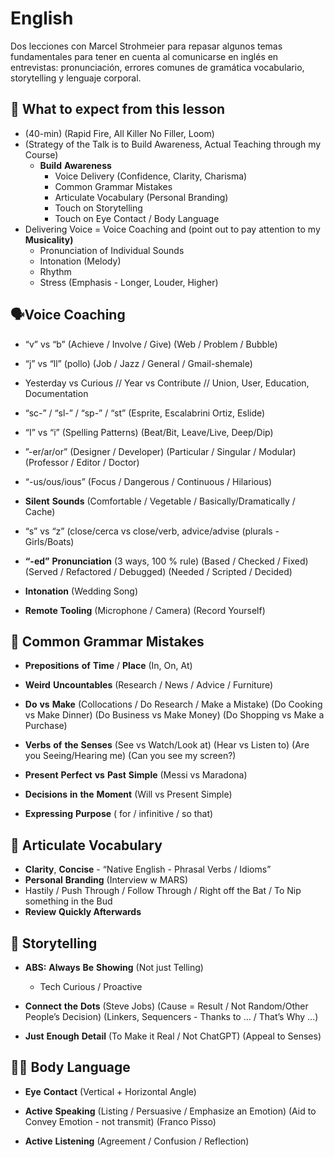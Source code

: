 

# English

Dos lecciones con Marcel Strohmeier para repasar algunos temas fundamentales para tener en cuenta al comunicarse en inglés en entrevistas: pronunciación, errores comunes de gramática vocabulario, storytelling y lenguaje corporal. 

<IREmbed src="https://www.youtube.com/embed/7a52W9zQf1s?si=0wVbdakGQlle4UVt"/>

<IREmbed src="https://www.youtube.com/embed/YhCuRcjr9nw?si=vroV-ArSXiBx-e9o"/>


## 🙏 What to expect from this lesson

- (40-min) (Rapid Fire, All Killer No Filler, Loom)
- (Strategy of the Talk is to Build Awareness, 
  Actual Teaching through my Course)
    - **Build** **Awareness**
        - Voice Delivery (Confidence, Clarity, Charisma)
        - Common Grammar Mistakes
        - Articulate Vocabulary (Personal Branding)
        - Touch on Storytelling
        - Touch on Eye Contact / Body Language
- Delivering Voice = Voice Coaching and 
(point out to pay attention to my **Musicality)**
    - Pronunciation of Individual Sounds
    - Intonation (Melody)
    - Rhythm
    - Stress (Emphasis - Longer, Louder, Higher)

## 🗣Voice Coaching

- “v” vs “b” (Achieve / Involve / Give) (Web / Problem / Bubble)
- “j” vs “ll” (pollo) (Job / Jazz / General / Gmail-shemale)
- Yesterday vs Curious // Year vs Contribute // 
Union, User, Education, Documentation

- “sc-” / “sl-” / “sp-” / “st” (Esprite, Escalabrini Ortiz, Eslide)
- “I” vs “i” (Spelling Patterns) (Beat/Bit, Leave/Live, Deep/Dip)

- ”-er/ar/or” (Designer / Developer) (Particular / Singular / Modular) (Professor / Editor / Doctor)
- “-us/ous/ious” (Focus / Dangerous / Continuous / Hilarious)

- **Silent** **Sounds** (Comfortable / Vegetable / Basically/Dramatically / Cache)
- “s” vs “z” (close/cerca vs close/verb, advice/advise (plurals - Girls/Boats)

- **“-ed”** **Pronunciation** (3 ways, 100 % rule) 
(Based / Checked / Fixed)  (Served / Refactored / Debugged) (Needed / Scripted / Decided)

- **Intonation** (Wedding Song)

- **Remote** **Tooling** (Microphone / Camera) (Record Yourself)

## 🚧 Common Grammar Mistakes

- **Prepositions** **of** **Time** / **Place** (In, On, At)
- **Weird** **Uncountables** (Research / News / Advice / Furniture)

- **Do** **vs** **Make** (Collocations / Do Research / Make a Mistake) 
(Do Cooking vs Make Dinner) (Do Business vs Make Money) (Do Shopping vs Make a Purchase)
- **Verbs** **of** **the** **Senses** 
(See vs Watch/Look at) 
(Hear vs Listen to)
(Are you Seeing/Hearing me) (Can you see my screen?)
- **Present** **Perfect** **vs** **Past** **Simple** (Messi vs Maradona)
- **Decisions** **in** **the** **Moment** (Will vs Present Simple)
- **Expressing** **Purpose** ( for / infinitive / so that)

## 📕 Articulate Vocabulary

- **Clarity**, **Concise** - “Native English - Phrasal Verbs / Idioms”
- **Personal** **Branding** (Interview w MARS)
- Hastily / Push Through / Follow Through / Right off the Bat / To Nip something in the Bud
- **Review** **Quickly Afterwards**

## 📜 Storytelling

- **ABS:** **Always** **Be** **Showing** (Not just Telling)
    - Tech Curious / Proactive
    
- **Connect** **the** **Dots** (Steve Jobs) (Cause = Result / Not Random/Other People’s Decision) 
(Linkers, Sequencers - Thanks to … / That’s Why …)

- **Just** **Enough** **Detail** (To Make it Real / Not ChatGPT) (Appeal to Senses)

## 🙋‍♂️ Body Language

- **Eye** **Contact** (Vertical + Horizontal Angle)

- **Active** **Speaking** (Listing / Persuasive / Emphasize an Emotion) (Aid to Convey Emotion - not transmit)
(Franco Pisso)

- **Active** **Listening** (Agreement / Confusion / Reflection)
